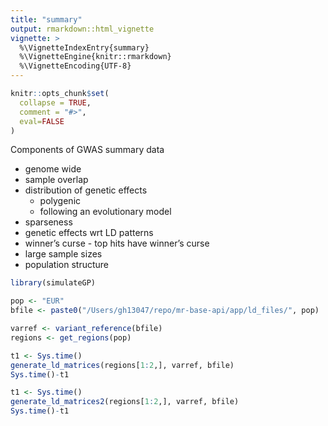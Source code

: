```yaml
---
title: "summary"
output: rmarkdown::html_vignette
vignette: >
  %\VignetteIndexEntry{summary}
  %\VignetteEngine{knitr::rmarkdown}
  %\VignetteEncoding{UTF-8}
---
```


```r
knitr::opts_chunk$set(
  collapse = TRUE,
  comment = "#>",
  eval=FALSE
)
```


Components of GWAS summary data

- genome wide
- sample overlap
- distribution of genetic effects
	- polygenic
	- following an evolutionary model
- sparseness
- genetic effects wrt LD patterns
- winner's curse - top hits have winner's curse
- large sample sizes
- population structure


```r
library(simulateGP)
```

```r
pop <- "EUR"
bfile <- paste0("/Users/gh13047/repo/mr-base-api/app/ld_files/", pop)

varref <- variant_reference(bfile)
regions <- get_regions(pop)

t1 <- Sys.time()
generate_ld_matrices(regions[1:2,], varref, bfile)
Sys.time()-t1

t1 <- Sys.time()
generate_ld_matrices2(regions[1:2,], varref, bfile)
Sys.time()-t1
```

